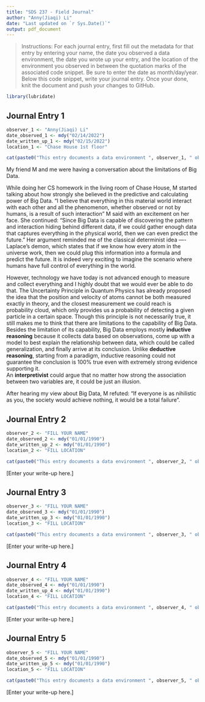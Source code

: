 ```yaml
---
title: "SDS 237 - Field Journal"
author: "Anny(Jiaqi) Li"
date: "Last updated on `r Sys.Date()`"
output: pdf_document
---
```


> Instructions: For each journal entry, first fill out the metadata for that entry by entering your name, the date you observed a data environment, the date you wrote up your entry, and the location of the environment you observed in between the quotation marks of the associated code snippet. Be sure to enter the date as month/day/year. Below this code snippet, write your journal entry. Once your done, knit the document and push your changes to GitHub.

```r
library(lubridate)
```

## Journal Entry 1

```r
observer_1 <- "Anny(Jiaqi) Li"
date_observed_1 <- mdy("02/14/2022")
date_written_up_1 <- mdy("02/15/2022")
location_1 <- "Chase House 1st floor"

cat(paste0("This entry documents a data environment ", observer_1, " observed on ", date_observed_1, " in ", location_1, ". The observations were written up on ", date_written_up_1, "."))
```

My friend M and me were having a conversation about the limitations of Big Data. 

While doing her CS homework in the living room of Chase House, M started talking about how strongly she believed in the predictive and calculating power of Big Data. “I believe that everything in this material world interact with each other and all the phenomenon, whether observed or not by humans, is a result of such interaction” M said with an excitement on her face. She continued: “Since Big Data is capable of discovering the pattern and interaction hiding behind different data, if we could gather enough data that captures everything in the physical world, then we can even predict the future. ” Her argument reminded me of the classical determinist idea ---- Laplace’s demon, which states that if we know how every atom in the universe work, then we could plug this information into a formula and predict the future. It is indeed very exciting to imagine the scenario where humans have full control of everything in the world. 

However, technology we have today is not advanced enough to measure and collect everything and I highly doubt that we would ever be able to do that. The Uncertainty Principle in Quantum Physics has already proposed the idea that the position and velocity of atoms cannot be both measured exactly in theory, and the closest measurement we could reach is probability cloud, which only provides us a probability of detecting a given particle in a certain space. Though this principle is not necessarily true, it still makes me to think that there are limitations to the capability of Big Data. Besides the limitation of its capability, Big Data employs mostly **inductive reasoning** because it collects data based on observations, come up with a model to best explain the relationship between data, which could be called generalization, and finally arrive at its conclusion. Unlike **deductive reasoning**, starting from a paradigm, inductive reasoning could not guarantee the conclusion is 100% true even with extremely strong evidence supporting it.  
An **interpretivist** could argue that no matter how strong the association between two variables are, it could be just an illusion. 

After hearing my view about Big Data, M refuted: “If everyone is as nihilistic as you, the society would achieve nothing, it would be a total failure”. 


## Journal Entry 2 

```r
observer_2 <- "FILL YOUR NAME"
date_observed_2 <- mdy("01/01/1990")
date_written_up_2 <- mdy("01/01/1990")
location_2 <- "FILL LOCATION"

cat(paste0("This entry documents a data environment ", observer_2, " observed on ", date_observed_2, " in ", location_2, ". The observations were written up on ", date_written_up_2, "."))
```

[Enter your write-up here.]

## Journal Entry 3

```r
observer_3 <- "FILL YOUR NAME"
date_observed_3 <- mdy("01/01/1990")
date_written_up_3 <- mdy("01/01/1990")
location_3 <- "FILL LOCATION"

cat(paste0("This entry documents a data environment ", observer_3, " observed on ", date_observed_3, " in ", location_3, ". The observations were written up on ", date_written_up_3, "."))
```

[Enter your write-up here.]

## Journal Entry 4

```r
observer_4 <- "FILL YOUR NAME"
date_observed_4 <- mdy("01/01/1990")
date_written_up_4 <- mdy("01/01/1990")
location_4 <- "FILL LOCATION"

cat(paste0("This entry documents a data environment ", observer_4, " observed on ", date_observed_4, " in ", location_4, ". The observations were written up on ", date_written_up_4, "."))
```

[Enter your write-up here.]

## Journal Entry 5

```r
observer_5 <- "FILL YOUR NAME"
date_observed_5 <- mdy("01/01/1990")
date_written_up_5 <- mdy("01/01/1990")
location_5 <- "FILL LOCATION"

cat(paste0("This entry documents a data environment ", observer_5, " observed on ", date_observed_5, " in ", location_5, ". The observations were written up on ", date_written_up_5, "."))
```

[Enter your write-up here.]

